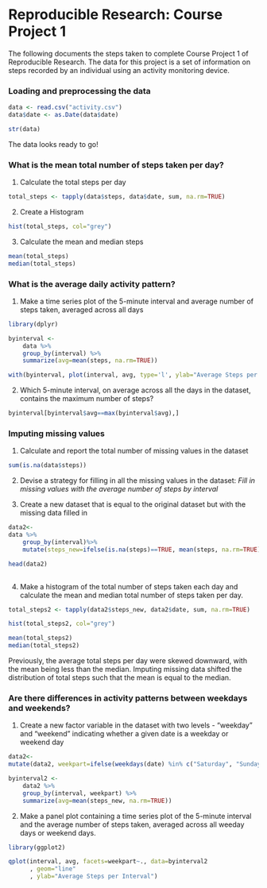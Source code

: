 Reproducible Research: Course Project 1
==========================================

The following documents the steps taken to complete Course Project 1 of Reproducible Research. The data for this project is a set of information on steps recorded by an individual using an activity monitoring device.

### Loading and preprocessing the data


```r
data <- read.csv("activity.csv")
data$date <- as.Date(data$date)

str(data)
```

The data looks ready to go!

### What is the mean total number of steps taken per day?

1. Calculate the total steps per day
```r
total_steps <- tapply(data$steps, data$date, sum, na.rm=TRUE)
```

2. Create a Histogram
``` r
hist(total_steps, col="grey")
```

3. Calculate the mean and median steps
```r
mean(total_steps)
median(total_steps)

```

### What is the average daily activity pattern?

1. Make a time series plot of the 5-minute interval and average number of steps taken, averaged across all days

``` r
library(dplyr)
```

``` r
byinterval <-
    data %>%
    group_by(interval) %>%
    summarize(avg=mean(steps, na.rm=TRUE))

with(byinterval, plot(interval, avg, type='l', ylab="Average Steps per Interval"))
```

2. Which 5-minute interval, on average across all the days in the dataset, contains the maximum number of steps?

``` r
byinterval[byinterval$avg==max(byinterval$avg),]
```
### Imputing missing values
1. Calculate and report the total number of missing values in the dataset

``` r
sum(is.na(data$steps))
```

2. Devise a strategy for filling in all the missing values in the dataset: *Fill in missing values with the average number of steps by interval*

3. Create a new dataset that is equal to the original dataset but with the missing data filled in
``` r

data2<-
data %>%
    group_by(interval)%>%
    mutate(steps_new=ifelse(is.na(steps)==TRUE, mean(steps, na.rm=TRUE), steps))

head(data2)
    
```
4. Make a histogram of the total number of steps taken each day and calculate the mean and median total number of steps taken per day.

``` r
total_steps2 <- tapply(data2$steps_new, data2$date, sum, na.rm=TRUE)

hist(total_steps2, col="grey")

mean(total_steps2)
median(total_steps2)

```

Previously, the average total steps per day were skewed downward, with the mean being less than the median. Imputing missing data shifted the distribution of total steps such that the mean is equal to the median.

### Are there differences in activity patterns between weekdays and weekends?

1. Create a new factor variable in the dataset with two levels - "weekday" and "weekend" indicating whether a given date is a weekday or weekend day

``` r
data2<-
mutate(data2, weekpart=ifelse(weekdays(date) %in% c("Saturday", "Sunday"), "weekend", "weekday"))

byinterval2 <-
    data2 %>%
    group_by(interval, weekpart) %>%
    summarize(avg=mean(steps_new, na.rm=TRUE))
```

2. Make a panel plot containing a time series plot of the 5-minute interval and the average number of steps taken, averaged across all weeday days or weekend days.

```r
library(ggplot2)

qplot(interval, avg, facets=weekpart~., data=byinterval2
      , geom="line"
      , ylab="Average Steps per Interval")
```

